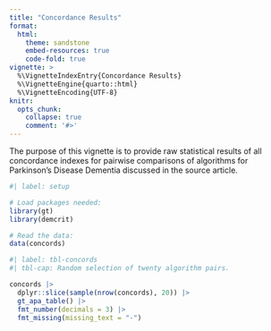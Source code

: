 ```yaml
---
title: "Concordance Results"
format:
  html:
    theme: sandstone
    embed-resources: true
    code-fold: true
vignette: >
  %\VignetteIndexEntry{Concordance Results}
  %\VignetteEngine{quarto::html}
  %\VignetteEncoding{UTF-8}
knitr:
  opts_chunk:
    collapse: true
    comment: '#>'
---
```


The purpose of this vignette is to provide raw statistical results of all concordance indexes for pairwise comparisons of algorithms for Parkinson's Disease Dementia discussed in the source article.

```r
#| label: setup

# Load packages needed:
library(gt)
library(demcrit)

# Read the data:
data(concords)
```

```r
#| label: tbl-concords
#| tbl-cap: Random selection of twenty algorithm pairs.

concords |>
  dplyr::slice(sample(nrow(concords), 20)) |>
  gt_apa_table() |>
  fmt_number(decimals = 3) |>
  fmt_missing(missing_text = "-")
```
